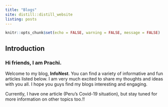 ```yaml
---
title: "Blogs"
site: distill::distill_website
listing: posts 
---
```


```r
knitr::opts_chunk$set(echo = FALSE, warning = FALSE, message = FALSE)

```


## Introduction

### Hi friends, I am Prachi. 
Welcome to my blog, __InfoNest__. You can find a variety of informative and fun articles listed below. I am very much excited to share my thoughts and ideas with you all. I hope you guys find my blogs interesting and engaging. 

Currently, I have one article (Peru's Covid-19 situation), but stay tuned for more information on other topics too.!!

